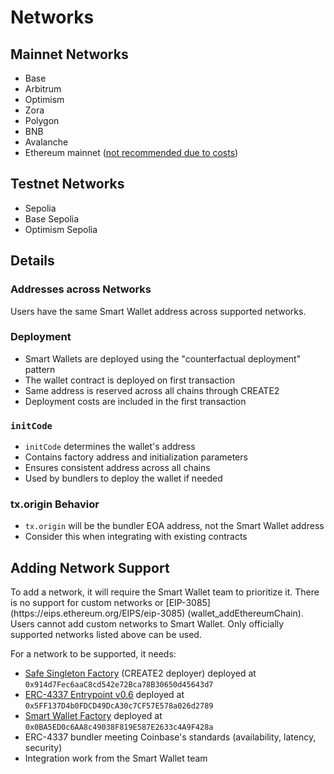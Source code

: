 
# Networks

## Mainnet Networks
- Base
- Arbitrum
- Optimism
- Zora 
- Polygon 
- BNB
- Avalanche
- Ethereum mainnet ([not recommended due to costs](/faq/why-does-it-cost-more-on-ethereum-l1))

## Testnet Networks
- Sepolia 
- Base Sepolia
- Optimism Sepolia

## Details

### Addresses across Networks
Users have the same Smart Wallet address across supported networks.

### Deployment
- Smart Wallets are deployed using the "counterfactual deployment" pattern
- The wallet contract is deployed on first transaction
- Same address is reserved across all chains through CREATE2
- Deployment costs are included in the first transaction

### `initCode`
- `initCode` determines the wallet's address
- Contains factory address and initialization parameters
- Ensures consistent address across all chains
- Used by bundlers to deploy the wallet if needed

### tx.origin Behavior
- `tx.origin` will be the bundler EOA address, not the Smart Wallet address
- Consider this when integrating with existing contracts

## Adding Network Support

<Callout type="warning">
  To add a network, it will require the Smart Wallet team to prioritize it. There is no support for custom networks or [EIP-3085](https://eips.ethereum.org/EIPS/eip-3085) (wallet_addEthereumChain). Users cannot add custom networks to Smart Wallet. Only officially supported networks listed above can be used.
</Callout>

For a network to be supported, it needs:

- [Safe Singleton Factory](https://github.com/safe-global/safe-singleton-factory?tab=readme-ov-file#how-to-get-the-singleton-deployed-to-your-network) (CREATE2 deployer) deployed at `0x914d7Fec6aaC8cd542e72Bca78B30650d45643d7`
- [ERC-4337 Entrypoint v0.6](https://github.com/eth-infinitism/account-abstraction/releases/tag/v0.6.0) deployed at `0x5FF137D4b0FDCD49DcA30c7CF57E578a026d2789` 
- [Smart Wallet Factory](https://github.com/coinbase/smart-wallet/tree/main?tab=readme-ov-file#deployments) deployed at `0x0BA5ED0c6AA8c49038F819E587E2633c4A9F428a`
- ERC-4337 bundler meeting Coinbase's standards (availability, latency, security)
- Integration work from the Smart Wallet team

